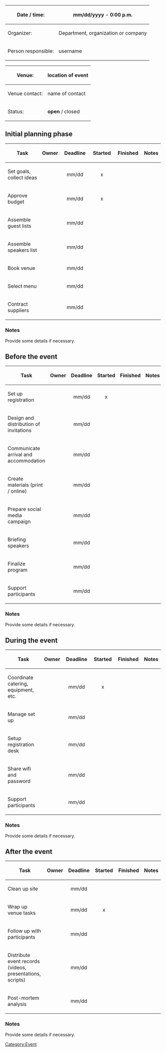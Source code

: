 <div class="databox">
<div class="tbl">
{|
|-
!Date / time:
|mm/dd/yyyy - 0:00 p.m.
|-
!Organizer:
|Department, organization or company
|-
!Person responsible:
|username
|}
</div>
<div class="tbl">
{| 
|-
!Venue:
|location of event
|-
!Venue contact:
|name of contact
|-
!Status:
| class="select" |'''open''' / closed
|}
</div>
</div>
==Initial planning phase==
{| class="wikitable sortable" style="width:100%;"
! style="width:200px;" |Task
!Owner
! style="vertical-align:middle;text-align:center;width:120px;" |Deadline
! style="vertical-align:middle;text-align:center;width:100px;" |Started
! style="vertical-align:middle;text-align:center;width:100px;" |Finished
!Notes
|-
| style="width:200px;" |Set goals, collect ideas
|
| style="vertical-align:middle;text-align:center;width:120px;" |mm/dd
| style="vertical-align:middle;text-align:center;width:100px;" | x
| style="vertical-align:middle;text-align:center;width:100px;" |
|
|-
| style="width:200px;" |Approve budget
|
| style="vertical-align:middle;text-align:center;width:120px;" |mm/dd
| style="vertical-align:middle;text-align:center;" |x
| style="vertical-align:middle;text-align:center;" |
|
|-
| style="width:200px;" |Assemble guest lists
|
| style="vertical-align:middle;text-align:center;width:120px;" |mm/dd
| style="vertical-align:middle;text-align:center;width:100px;" |
| style="vertical-align:middle;text-align:center;width:100px;" |
|
|-
|Assemble speakers list
|
| style="vertical-align:middle;text-align:center;" |mm/dd
| style="vertical-align:middle;text-align:center;" |
| style="vertical-align:middle;text-align:center;" |
|
|-
| style="width:200px;" |Book venue
|
| style="vertical-align:middle;text-align:center;width:120px;" |mm/dd
| style="vertical-align:middle;text-align:center;width:100px;" |
| style="vertical-align:middle;text-align:center;width:100px;" |
|
|-
| style="width:200px;" |Select menu
|
| style="vertical-align:middle;text-align:center;width:120px;" |mm/dd
| style="vertical-align:middle;text-align:center;width:100px;" |
| style="vertical-align:middle;text-align:center;width:100px;" |
|
|-
| style="width:200px;" |Contract suppliers
|
| style="vertical-align:middle;text-align:center;width:120px;" |mm/dd
| style="vertical-align:middle;text-align:center;width:100px;" |
| style="vertical-align:middle;text-align:center;width:100px;" |
|
|}

===Notes ===
Provide some details if necessary.

==Before the event==
{| class="wikitable sortable" style="width:100%;"
! style="width:200px;" |Task
!Owner
! style="vertical-align:middle;text-align:center;width:120px;" |Deadline
! style="vertical-align:middle;text-align:center;width:100px;" |Started
! style="vertical-align:middle;text-align:center;width:100px;" |Finished
!Notes
|-
|Set up registration
|
| style="vertical-align:middle;text-align:center;" |mm/dd
| style="vertical-align:middle;text-align:center;" |x
| style="vertical-align:middle;text-align:center;" |
|
|-
| style="width:200px;" |Design and distribution of invitations
|
| style="vertical-align:middle;text-align:center;width:120px;" |mm/dd
| style="vertical-align:middle;text-align:center;width:100px;" |
| style="vertical-align:middle;text-align:center;width:100px;" |
|
|-
|Communicate arrival and accommodation
|
| style="vertical-align:middle;text-align:center;" |mm/dd
| style="vertical-align:middle;text-align:center;" |
| style="vertical-align:middle;text-align:center;" |
|
|-
| style="width:200px;" | Create materials (print / online)
|
| style="vertical-align:middle;text-align:center;width:120px;" |mm/dd
| style="vertical-align:middle;text-align:center;width:100px;" |
| style="vertical-align:middle;text-align:center;width:100px;" |
|
|-
| style="width:200px;" |Prepare social media campaign
|
| style="vertical-align:middle;text-align:center;width:120px;" |mm/dd
| style="vertical-align:middle;text-align:center;width:100px;" |
| style="vertical-align:middle;text-align:center;width:100px;" |
|
|-
|Briefing speakers
|
| style="vertical-align:middle;text-align:center;" |mm/dd
| style="vertical-align:middle;text-align:center;" |
| style="vertical-align:middle;text-align:center;" |
|
|-
| style="width:200px;" | Finalize program
|
| style="vertical-align:middle;text-align:center;width:120px;" |mm/dd
| style="vertical-align:middle;text-align:center;width:100px;" |
| style="vertical-align:middle;text-align:center;width:100px;" |
|
|-
| style="width:200px;" |Support participants
|
| style="vertical-align:middle;text-align:center;width:120px;" |mm/dd
| style="vertical-align:middle;text-align:center;width:100px;" |
| style="vertical-align:middle;text-align:center;width:100px;" |
|
|}

===Notes===
Provide some details if necessary.

==During the event ==
{| class="wikitable sortable" style="width:100%;"
! style="width:200px;" |Task
!Owner
! style="vertical-align:middle;text-align:center;width:120px;" |Deadline
! style="vertical-align:middle;text-align:center;width:100px;" |Started
! style="vertical-align:middle;text-align:center;width:100px;" |Finished
!Notes
|-
| style="width:200px;" |Coordinate catering, equipment, etc.
|
| style="vertical-align:middle;text-align:center;width:120px;" |mm/dd
| style="vertical-align:middle;text-align:center;width:100px;" |x
| style="vertical-align:middle;text-align:center;width:100px;" |
|
|-
| style="width:200px;" |Manage set up
|
| style="vertical-align:middle;text-align:center;width:120px;" |mm/dd
| style="vertical-align:middle;text-align:center;width:100px;" |
| style="vertical-align:middle;text-align:center;width:100px;" |
|
|-
| style="width:200px;" |Setup registration desk
|
| style="vertical-align:middle;text-align:center;width:120px;" |mm/dd
| style="vertical-align:middle;text-align:center;width:100px;" |
| style="vertical-align:middle;text-align:center;width:100px;" |
|
|-
| style="width:200px;" |Share wifi and password
|
| style="vertical-align:middle;text-align:center;width:120px;" |mm/dd
| style="vertical-align:middle;text-align:center;width:100px;" |
| style="vertical-align:middle;text-align:center;width:100px;" |
|
|-
| style="width:200px;" |Support participants
|
| style="vertical-align:middle;text-align:center;width:120px;" |mm/dd
| style="vertical-align:middle;text-align:center;width:100px;" |
| style="vertical-align:middle;text-align:center;width:100px;" |
|
|}

===Notes===
Provide some details if necessary.

==After the event==
{| class="wikitable sortable" style="width:100%;"
! style="width:200px;" |Task
! style="vertical-align:middle;text-align:center;" |Owner
! style="vertical-align:middle;text-align:center;width:120px;" |Deadline
! style="vertical-align:middle;text-align:center;width:100px;" |Started
! style="vertical-align:middle;text-align:center;width:100px;" |Finished
!Notes
|-
| style="width:200px;" |Clean up site
|
| style="vertical-align:middle;text-align:center;width:120px;" |mm/dd
| style="vertical-align:middle;text-align:center;width:100px;" |
| style="vertical-align:middle;text-align:center;width:100px;" |
|
|-
| style="width:200px;" |Wrap up venue tasks
|
| style="vertical-align:middle;text-align:center;width:120px;" |mm/dd
| style="vertical-align:middle;text-align:center;width:100px;" |x
| style="vertical-align:middle;text-align:center;width:100px;" |
|
|-
| style="width:200px;" |Follow up with participants
|
| style="vertical-align:middle;text-align:center;width:120px;" |mm/dd
| style="vertical-align:middle;text-align:center;width:100px;" |
| style="vertical-align:middle;text-align:center;width:100px;" |
|
|-
|Distribute event records (videos, presentations, scripts)
|
| style="vertical-align:middle;text-align:center;" |mm/dd
| style="vertical-align:middle;text-align:center;" |
| style="vertical-align:middle;text-align:center;" |
|
|-
|Post-mortem analysis
|
| style="vertical-align:middle;text-align:center;" |mm/dd
| style="vertical-align:middle;text-align:center;" |
| style="vertical-align:middle;text-align:center;" |
|
|}

===Notes===
Provide some details if necessary.


[[Category:Event]]